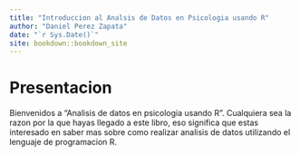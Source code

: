 ```yaml
--- 
title: "Introduccion al Analsis de Datos en Psicologia usando R"
author: "Daniel Perez Zapata"
date: "`r Sys.Date()`"
site: bookdown::bookdown_site
---
```


# Presentacion

Bienvenidos a "Analisis de datos en psicologia usando R". Cualquiera sea la razon 
por la que hayas llegado a este libro, eso significa que estas interesado en saber mas 
sobre como realizar analisis de datos utilizando el lenguaje de programacion R. 